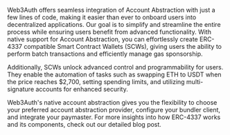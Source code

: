 Web3Auth offers seamless integration of Account Abstraction with just a few lines of code, making it
easier than ever to onboard users into decentralized applications. Our goal is to simplify and
streamline the entire process while ensuring users benefit from advanced functionality. With native
support for Account Abstraction, you can effortlessly create ERC-4337 compatible Smart Contract
Wallets (SCWs), giving users the ability to perform batch transactions and efficiently manage gas
sponsorship.

Additionally, SCWs unlock advanced control and programmability for users. They enable the automation
of tasks such as swapping ETH to USDT when the price reaches $2,700, setting spending limits, and
utilizing multi-signature accounts for enhanced security.

Web3Auth's native account abstraction gives you the flexibility to choose your preferred account
abstraction provider, configure your bundler client, and integrate your paymaster. For more insights
into how ERC-4337 works and its components, check out our detailed blog post.
